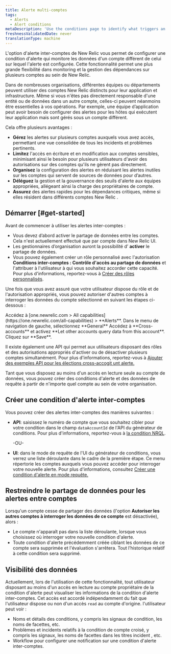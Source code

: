 ```yaml
---
title: Alerte multi-comptes
tags:
  - Alerts
  - Alert conditions
metaDescription: 'Use the conditions page to identify what triggers an alert policy''s notification, starting with the product and type of metric or service.'
freshnessValidatedDate: never
translationType: machine
---
```


L&apos;option d&apos;alerte inter-comptes de New Relic vous permet de configurer une condition d&apos;alerte qui monitore les données d&apos;un compte différent de celui sur lequel l&apos;alerte est configurée. Cette fonctionnalité permet une plus grande flexibilité dans monitoring et la gestion des dépendances sur plusieurs comptes au sein de New Relic.

Dans de nombreuses organisations, différentes équipes ou départements peuvent utiliser des comptes New Relic distincts pour leur application et infrastructure. Même si vous n&apos;êtes pas directement responsable d&apos;une entité ou de données dans un autre compte, celles-ci peuvent néanmoins être essentielles à vos opérations. Par exemple, une équipe d’application peut avoir besoin de configurer des alertes pour les hôtes qui exécutent leur application mais sont gérés sous un compte différent.

Cela offre plusieurs avantages :

* **Gérez** les alertes sur plusieurs comptes auxquels vous avez accès, permettant une vue consolidée de tous les incidents et problèmes pertinents.
* **Limitez** l&apos;accès en écriture et en modification aux comptes sensibles, minimisant ainsi le besoin pour plusieurs utilisateurs d&apos;avoir des autorisations sur des comptes qu&apos;ils ne gèrent pas directement.
* **Organisez** la configuration des alertes en réduisant les alertes inutiles sur les comptes qui servent de sources de données pour d’autres.
* **Déléguez** la gestion et la gouvernance des seuils d&apos;alerte aux équipes appropriées, allégeant ainsi la charge des propriétaires de compte.
* **Assurez** des alertes rapides pour les dépendances critiques, même si elles résident dans différents comptes New Relic .

## Démarrer [#get-started]

Avant de commencer à utiliser les alertes inter-comptes :

* Vous devez d’abord activer le partage de données entre les comptes. Cela n&apos;est actuellement effectué que par compte dans New Relic UI.
* Les gestionnaires d’organisation auront la possibilité d’ **activer** le partage de données.
* Vous pouvez également créer un rôle personnalisé avec l&apos;autorisation **Conditions inter-comptes : Contrôle d&apos;accès au partage de données** et l&apos;attribuer à l&apos;utilisateur à qui vous souhaitez accorder cette capacité. Pour plus d&apos;informations, reportez-vous à [Créer des rôles personnalisés](/docs/accounts/accounts-billing/new-relic-one-user-management/account-user-mgmt-tutorial/#roles/).

Une fois que vous avez assuré que votre utilisateur dispose du rôle et de l&apos;autorisation appropriés, vous pouvez autoriser d&apos;autres comptes à interroger les données du compte sélectionné en suivant les étapes ci-dessous :

<Steps>
  <Step>
    Accédez à [one.newrelic.com &gt; All capabilities](https://one.newrelic.com/all-capabilities) &gt; <DNT>**Alerts**</DNT>.
  </Step>

  <Step>
    Dans le menu de navigation de gauche, sélectionnez <DNT>**General**</DNT>
  </Step>

  <Step>
    Accédez à **Cross-accounts** et activez **Let other accounts query data from this account**.
  </Step>

  <Step>
    Cliquez sur **Save**.
  </Step>
</Steps>

Il existe également une API qui permet aux utilisateurs disposant des rôles et des autorisations appropriés d&apos;activer ou de désactiver plusieurs comptes simultanément. Pour plus d&apos;informations, reportez-vous à [Ajouter des exemples API pour les élections cross-accogit unt alerte.](/docs/apis/nerdgraph/examples/nerdgraph-api-cross-account-alerting-elections)

Tant que vous disposez au moins d&apos;un accès en lecture seule au compte de données, vous pouvez créer des conditions d&apos;alerte et des données de requête à partir de n&apos;importe quel compte au sein de votre organisation.

## Créer une condition d&apos;alerte inter-comptes

Vous pouvez créer des alertes inter-comptes des manières suivantes :

* **API**: saisissez le numéro de compte que vous souhaitez cibler pour votre condition dans le champ `dataAccountId` de l&apos;API du générateur de conditions. Pour plus d&apos;informations, reportez-vous à [la condition NRQL](/docs/apis/nerdgraph/examples/nerdgraph-api-nrql-condition-alerts/#create-cross-account-alert).

  -OU-

* **UI**: dans le mode de requête de l&apos;UI du générateur de conditions, vous verrez une liste déroulante dans le cadre de la première étape. Ce menu répertorie les comptes auxquels vous pouvez accéder pour interroger votre nouvelle alerte. Pour plus d&apos;informations, consultez [Créer une condition d&apos;alerte en mode requête.](/docs/alerts/create-alert/create-alert-condition/alert-conditions/#advanced-signal-settings)

## Restreindre le partage de données pour les alertes entre comptes

Lorsqu&apos;un compte cesse de partager des données (l&apos;option **Autoriser les autres comptes à interroger les données de ce compte** est désactivée), alors :

* Le compte n&apos;apparaît pas dans la liste déroulante, lorsque vous choisissez où interroger votre nouvelle condition d&apos;alerte.
* Toute condition d&apos;alerte précédemment créée ciblant les données de ce compte sera supprimée et l&apos;évaluation s&apos;arrêtera. Tout l’historique relatif à cette condition sera supprimé.

## Visibilité des données

Actuellement, lors de l&apos;utilisation de cette fonctionnalité, tout utilisateur disposant au moins d&apos;un accès en lecture au compte propriétaire de la condition d&apos;alerte peut visualiser les informations de la condition d&apos;alerte inter-comptes. Cet accès est accordé indépendamment du fait que l&apos;utilisateur dispose ou non d&apos;un accès `read` au compte d&apos;origine. l&apos;utilisateur peut voir :

* Noms et détails des conditions, y compris les signaux de condition, les noms de facettes, etc.
* Problèmes et incidents relatifs à la condition de compte croisé, y compris les signaux, les noms de facettes dans les titres incident , etc.
* Workflow pour configurer une notification sur une condition d&apos;alerte inter-comptes.